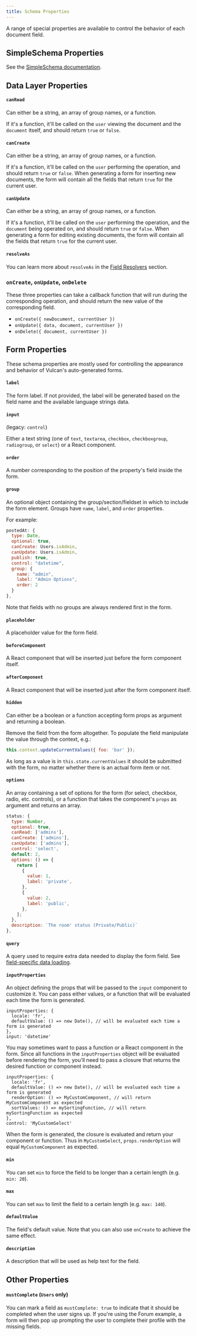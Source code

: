 ```yaml
---
title: Schema Properties
---
```


A range of special properties are available to control the behavior of each document field.

## SimpleSchema Properties

See the [SimpleSchema documentation](https://github.com/aldeed/meteor-simple-schema#schema-rules).

## Data Layer Properties

#### `canRead`

Can either be a string, an array of group names, or a function.

If it's a function, it'll be called on the `user` viewing the document and the `document` itself, and should return `true` or `false`.

#### `canCreate`

Can either be a string, an array of group names, or a function.

If it's a function, it'll be called on the `user` performing the operation, and should return `true` or `false`. When generating a form for inserting new documents, the form will contain all the fields that return `true` for the current user.

#### `canUpdate`

Can either be a string, an array of group names, or a function.

If it's a function, it'll be called on the `user` performing the operation, and the `document` being operated on, and should return `true` or `false`. When generating a form for editing existing documents, the form will contain all the fields that return `true` for the current user.

#### `resolveAs`

You can learn more about `resolveAs` in the [Field Resolvers](/field-resolvers.html) section.

### `onCreate`, `onUpdate`, `onDelete`

These three properties can take a callback function that will run during the corresponding operation, and should return the new value of the corresponding field.

* `onCreate({ newDocument, currentUser })`
* `onUpdate({ data, document, currentUser })`
* `onDelete({ document, currentUser })`

## Form Properties

These schema properties are mostly used for controlling the appearance and behavior of Vulcan's auto-generated forms.

#### `label`

The form label. If not provided, the label will be generated based on the field name and the available language strings data.

#### `input` 

(legacy: `control`)

Either a text string (one of `text`, `textarea`, `checkbox`, `checkboxgroup`, `radiogroup`, or `select`) or a React component.

#### `order`

A number corresponding to the position of the property's field inside the form.

#### `group`

An optional object containing the group/section/fieldset in which to include the form element. Groups have `name`, `label`, and `order` properties.

For example:

```js
postedAt: {
  type: Date,
  optional: true,
  canCreate: Users.isAdmin,
  canUpdate: Users.isAdmin,
  publish: true,
  control: "datetime",
  group: {
    name: "admin",
    label: "Admin Options",
    order: 2
  }
},
```

Note that fields with no groups are always rendered first in the form.

#### `placeholder`

A placeholder value for the form field.

#### `beforeComponent`

A React component that will be inserted just before the form component itself.

#### `afterComponent`

A React component that will be inserted just after the form component itself.

#### `hidden`

Can either be a boolean or a function accepting form props as argument and returning a boolean.

Remove the field from the form altogether. To populate the field manipulate the value through the context, e.g.:

```js
this.context.updateCurrentValues({ foo: 'bar' });
```

As long as a value is in `this.state.currentValues` it should be submitted with the form, no matter whether there is an actual form item or not.

#### `options`

An array containing a set of options for the form (for select, checkbox, radio, etc. controls), or a function that takes the component's `props` as argument and returns an array. 

```js
status: {
  type: Number,
  optional: true,
  canRead: ['admins'],
  canCreate: ['admins'],
  canUpdate: ['admins'],
  control: 'select',
  default: 2,
  options: () => {
    return [
      {
        value: 1,
        label: 'private',
      },
      {
        value: 2,
        label: 'public',
      },
    ];
  },
  description: `The room' status (Private/Public)`
},
```

#### `query`

A query used to require extra data needed to display the form field. See [field-specific data loading](/forms.html#Field-Specific-Data-Loading).

#### `inputProperties`

An object defining the props that will be passed to the `input` component to customize it. You can pass either values, or a function that will be evaluated each time the form is generated.

```
inputProperties: {
  locale: 'fr',
  defaultValue: () => new Date(), // will be evaluated each time a form is generated
},
input: 'datetime'
```

You may sometimes want to pass a function or a React component in the form. Since all functions in the `inputProperties` object will be evaluated before rendering the form, you'll need to pass a closure that returns the desired function or component instead.

```
inputProperties: {
  locale: 'fr',
  defaultValue: () => new Date(), // will be evaluated each time a form is generated
  renderOption: () => MyCustomComponent, // will return MyCustomComponent as expected
  sortValues: () => mySortingFunction, // will return mySortingFunction as expected
},
control: 'MyCustomSelect'
```

When the form is generated, the closure is evaluated and return your component or function. Thus in 
`MyCustomSelect`, `props.renderOption` will equal `MyCustomComponent` as expected.

#### `min`

You can set `min` to force the field to be longer than a certain length (e.g. `min: 20`).

#### `max`

You can set `max` to limit the field to a certain length (e.g. `max: 140`).

#### `defaultValue`

The field's default value. Note that you can also use `onCreate` to achieve the same effect.

#### `description`

A description that will be used as help text for the field. 

## Other Properties

#### `mustComplete` (`Users` only)

You can mark a field as `mustComplete: true` to indicate that it should be completed when the user signs up. If you're using the Forum example, a form will then pop up prompting the user to complete their profile with the missing fields.
